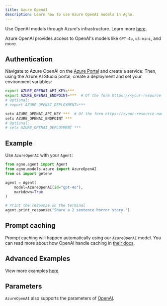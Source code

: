 ```yaml
---
title: Azure OpenAI
description: Learn how to use Azure OpenAI models in Agno.
---
```


Use OpenAI models through Azure's infrastructure. Learn more [here](https://learn.microsoft.com/azure/ai-services/openai/overview).

Azure OpenAI provides access to OpenAI's models like `GPT-4o`, `o3-mini`, and more.

## Authentication

Navigate to Azure OpenAI on the [Azure Portal](https://portal.azure.com/) and create a service. Then, using the Azure AI Studio portal, create a deployment and set your environment variables:

<CodeGroup>

```bash Mac
export AZURE_OPENAI_API_KEY=***
export AZURE_OPENAI_ENDPOINT=***  # Of the form https://<your-resource-name>.openai.azure.com/openai/deployments/<your-deployment-name>
# Optional:
# export AZURE_OPENAI_DEPLOYMENT=***
```

```bash Windows
setx AZURE_OPENAI_API_KEY ***  # Of the form https://<your-resource-name>.openai.azure.com/openai/deployments/<your-deployment-name>
setx AZURE_OPENAI_ENDPOINT ***
# Optional:
# setx AZURE_OPENAI_DEPLOYMENT ***
```

</CodeGroup>

## Example

Use `AzureOpenAI` with your `Agent`:

<CodeGroup>

```python agent.py
from agno.agent import Agent
from agno.models.azure import AzureOpenAI
from os import getenv

agent = Agent(
    model=AzureOpenAI(id="gpt-4o"),
    markdown=True
)

# Print the response on the terminal
agent.print_response("Share a 2 sentence horror story.")
```

</CodeGroup>

## Prompt caching

Prompt caching will happen automatically using our `AzureOpenAI` model. You can read more about how OpenAI handle caching in [their docs](https://platform.openai.com/docs/guides/prompt-caching).

## Advanced Examples

View more examples [here](../examples/models/azure/openai).

## Parameters

<Snippet file="model-azure-openai-params.mdx" />

`AzureOpenAI` also supports the parameters of [OpenAI](/reference/models/openai).